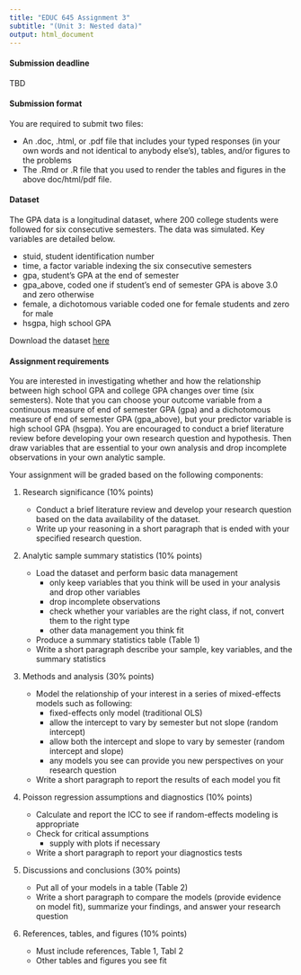 ```yaml
---
title: "EDUC 645 Assignment 3"
subtitle: "(Unit 3: Nested data)"
output: html_document
---
```


#### Submission deadline

TBD

#### Submission format

You are required to submit two files:  

 - An .doc, .html, or .pdf file that includes your typed responses (in your own words and not identical to anybody else's), tables, and/or figures to the problems  
 - The .Rmd or .R file that you used to render the tables and figures in the above doc/html/pdf file. 
 
#### Dataset

The GPA data is a longitudinal dataset, where 200 college students were followed for six consecutive semesters. The data was simulated. Key variables are detailed below.

 - stuid, student identification number
 - time, a factor variable indexing the six consecutive semesters
 - gpa, student's GPA at the end of semester
 - gpa_above, coded one if student's end of semester GPA is above 3.0 and zero otherwise
 - female, a dichotomous variable coded one for female students and zero for male
 - hsgpa, high school GPA
 
Download the dataset [here](./data/gpa.csv)

#### Assignment requirements

You are interested in investigating whether and how the relationship between high school GPA and college GPA changes over time (six semesters). Note that you can choose your outcome variable from a continuous measure of end of semester GPA (gpa) and a dichotomous measure of end of semester GPA (gpa_above), but your predictor variable is high school GPA (hsgpa). You are encouraged to conduct a brief literature review before developing your own research question and hypothesis. Then draw variables that are essential to your own analysis and drop incomplete observations in your own analytic sample.

Your assignment will be graded based on the following components:

1. Research significance (10% points) 

    + Conduct a brief literature review and develop your research question based on the data availability of the dataset.
    + Write up your reasoning in a short paragraph that is ended with your specified research question.  

2. Analytic sample summary statistics (10% points)

    + Load the dataset and perform basic data management
      + only keep variables that you think will be used in your analysis and drop other variables
      + drop incomplete observations
      + check whether your variables are the right class, if not, convert them to the right type
      + other data management you think fit 
    + Produce a summary statistics table (Table 1)
    + Write a short paragraph describe your sample, key variables, and the summary statistics
 
3. Methods and analysis (30% points)

    + Model the relationship of your interest in a series of mixed-effects models such as following:
      + fixed-effects only model (traditional OLS)
      + allow the intercept to vary by semester but not slope (random intercept)
      + allow both the intercept and slope to vary by semester (random intercept and slope)
      + any models you see can provide you new perspectives on your research question
    + Write a short paragraph to report the results of each model you fit

4. Poisson regression assumptions and diagnostics (10% points)

    + Calculate and report the ICC to see if random-effects modeling is appropriate
    + Check for critical assumptions
       + supply with plots if necessary
    + Write a short paragraph to report your diagnostics tests

5. Discussions and conclusions (30% points)

    + Put all of your models in a table (Table 2) 
    + Write a short paragraph to compare the models (provide evidence on model fit), summarize your findings, and answer your research question

6. References, tables, and figures (10% points)

    + Must include references, Table 1, Tabl 2
    + Other tables and figures you see fit
